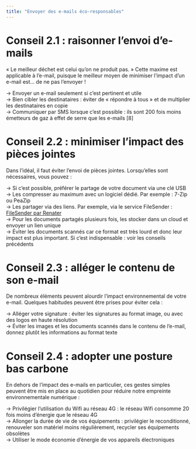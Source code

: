 ```yaml
---
title: "Envoyer des e-mails éco-responsables"
---
```


# Conseil 2.1 : raisonner l’envoi d’e-mails

« Le meilleur déchet est celui qu’on ne produit pas. » Cette maxime est applicable à l’e-mail, puisque le meilleur moyen de minimiser l’impact d’un e-mail est… de ne pas l’envoyer !

&rarr;	Envoyer un e-mail seulement si c’est pertinent et utile </br>
&rarr;	Bien cibler les destinataires : éviter de « répondre à tous » et de multiplier les destinataires en copie </br>
&rarr;	Communiquer par SMS lorsque c’est possible : ils sont 200 fois moins émetteurs de gaz à effet de serre que les e-mails [8] <!-- ref 8 --> </br>

# Conseil 2.2 : minimiser l’impact des pièces jointes

Dans l’idéal, il faut éviter l’envoi de pièces jointes. Lorsqu’elles sont nécessaires, vous pouvez :

&rarr;	Si c’est possible, préférer le partage de votre document via une clé USB </br>
&rarr;	Les compresser au maximum avec un logiciel dédié. Par exemple : 7-Zip ou PeaZip </br>
&rarr;	Les partager via des liens. Par exemple, via le service FileSender : [FileSender par Renater](https://filesender.renater.fr/) </br>
&rarr;	Pour les documents partagés plusieurs fois, les stocker dans un cloud et envoyer un lien unique </br>
&rarr;	Éviter les documents scannés car ce format est très lourd et donc leur impact est plus important. Si c’est indispensable : voir les conseils précédents </br>

# Conseil 2.3 : alléger le contenu de son e-mail

De nombreux éléments peuvent alourdir l’impact environnemental de votre e-mail. Quelques habitudes peuvent être prises pour éviter cela :

&rarr;	Alléger votre signature : éviter les signatures au format image, ou avec des logos en haute résolution </br>
&rarr;	Éviter les images et les documents scannés dans le contenu de l’e-mail, donnez plutôt les informations au format texte </br>

# Conseil 2.4 : adopter une posture bas carbone

En dehors de l’impact des e-mails en particulier, ces gestes simples peuvent être mis en place au quotidien pour réduire notre empreinte environnementale numérique :

&rarr; Privilégier l’utilisation du Wifi au réseau 4G : le réseau Wifi consomme 20 fois moins d’énergie que le réseau 4G </br>
&rarr;	Allonger la durée de vie de vos équipements : privilégier le reconditionné, renouveler son matériel moins régulièrement, recycler ses équipements obsolètes </br>
&rarr;	Utiliser le mode économie d’énergie de vos appareils électroniques </br>

